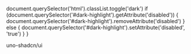 
  document.querySelector('html').classList.toggle('dark')
  if (document.querySelector('#dark-highlight').getAttribute('disabled')) {
    document.querySelector('#dark-highlight').removeAttribute('disabled')
  } else {
    document.querySelector('#dark-highlight').setAttribute('disabled', 'true')
  }
}

<div className="h-14 flex flex-row items-center justify-between sticky top-0 z-40 lt-sm:px-4 sm:px-8 b-b-1 b-b-solid b-b-muted text-base font-bold bg-background">
  <NavLink to="/" className="flex flex-row items-center gap-2 no-underline !hover:no-underline lt-sm:hidden">
    <span className="i-tabler:circle-filled flex w-6.5 h-6.5 fill-primary !text-primary"></span>
    <span className="!text-primary !hover:no-underline">uno-shadcn/ui</span>
  </NavLink>
  <span className="flex w-6.5 h-6.5 sm:hidden i-lucide:panel-left-open"></span>
  <span className="pr-2 flex items-center gap-2">
    <a
      href="https://github.com/fisand/uno-shadcn-ui"
      target="_blank"
      className="p-1.25 rounded"
    >
      <span className="flex w-5 h-5 cursor-pointer hover:scale-97 dark:filter-invert i-logos:github-icon"></span>
    </a>
    <span className="relative flex-col-center w-5 h-5 cursor-pointer overflow-hidden">
      <span onClick={toggleTheme} className="absolute flex w-5 h-5 transition-all opacity-0 translate-x-80% translate-y-120% !dark:opacity-100 !dark:translate-y-0 !dark:translate-x-0 i-lucide:sun"></span>
      <span onClick={toggleTheme} className="absolute flex w-5 h-5 dark:translate-y-120% dark:-translate-x-80% dark:opacity-0 transition-all i-lucide:moon"></span>
    </span>
  </span>
</div>
